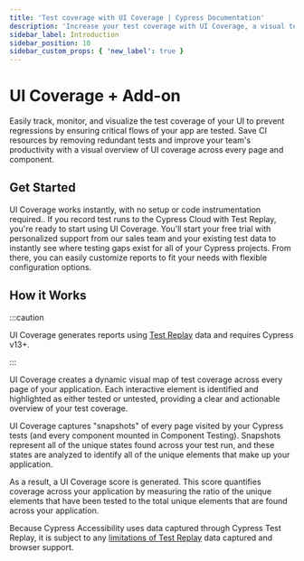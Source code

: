 ```yaml
---
title: 'Test coverage with UI Coverage | Cypress Documentation'
description: 'Increase your test coverage with UI Coverage, a visual test coverage report based on the interactive elements that make up your application.'
sidebar_label: Introduction
sidebar_position: 10
sidebar_custom_props: { 'new_label': true }
---
```


# UI Coverage <Badge type="success">+ Add-on</Badge>

Easily track, monitor, and visualize the test coverage of your UI to prevent regressions by ensuring critical flows of your app are tested. Save CI resources by removing redundant tests and improve your team's productivity with a visual overview of UI coverage across every page and component.

<Btn
  label="Request trial ➜"
  variant="purple-dark"
  href="https://www.cypress.io/ui-coverage?utm_medium=intro-cta&utm_source=docs.cypress.io&utm_content=Request%20trial"
/>
<Btn
  label="See a demo"
  icon="action-play-small"
  href="https://go.cypress.io/hubfs/App%20Quality%20Products/UI%20Coverage/ui_coverage__overview_and_demo%20(1080p).mp4"
/>
<Btn
  label=" Explore an example project"
  icon="object-tested-element"
  href="https://on.cypress.io/rwa-ui-coverage-views?utm_source=docs.cypress.io&utm_medium=intro-cta&utm_content=Explore%20an%20example%20project"
/>

<DocsImage
  src="/img/ui-coverage/get-started/uicov-docs-1.gif"
  alt="UI Coverage demo showing UI of Cloud product"
  noBorder="true"
/>

## Get Started

UI Coverage works instantly, with no setup or code instrumentation required.. If you record test runs to the Cypress Cloud with Test Replay, you're ready to start using UI Coverage.
You'll start your free trial with personalized support from our sales team and your existing test data to instantly see where testing gaps exist for all of your Cypress projects.
From there, you can easily customize reports to fit your needs with flexible configuration options.

## How it Works

:::caution

UI Coverage generates reports using [Test Replay](/cloud/features/test-replay) data and requires Cypress v13+.

:::

UI Coverage creates a dynamic visual map of test coverage across every page of your application. Each interactive element is identified and highlighted as either tested or untested, providing a clear and actionable overview of your test coverage.

UI Coverage captures "snapshots" of every page visited by your Cypress tests (and every component mounted in Component Testing). Snapshots represent all of the unique states found across your test run, and these states are analyzed to identify all of the unique elements that make up your application.

As a result, a UI Coverage score is generated. This score quantifies coverage across your application by measuring the ratio of the unique elements that have been tested to the total unique elements that are found across your application.

Because Cypress Accessibility uses data captured through Cypress Test Replay, it is subject to any [limitations of Test Replay](https://docs.cypress.io/faq/questions/cloud-faq#Is-everything-captured-and-replayed-in-Test-Replay) data captured and browser support.
